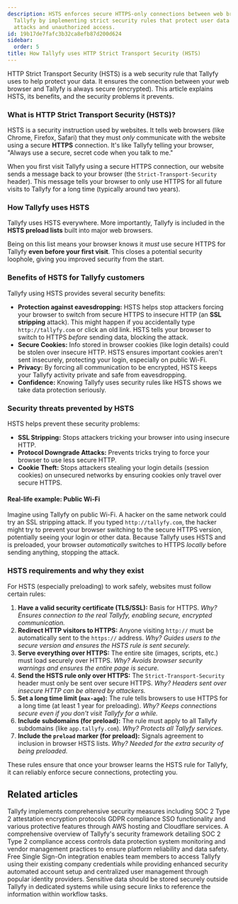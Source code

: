 ```yaml
---
description: HSTS enforces secure HTTPS-only connections between web browsers and
  Tallyfy by implementing strict security rules that protect user data from potential
  attacks and unauthorized access.
id: 19b17de7fafc3b32ca8efb87d200d624
sidebar:
  order: 5
title: How Tallyfy uses HTTP Strict Transport Security (HSTS)
---
```


HTTP Strict Transport Security (HSTS) is a web security rule that Tallyfy uses to help protect your data. It ensures the connection between your web browser and Tallyfy is always secure (encrypted). This article explains HSTS, its benefits, and the security problems it prevents.

### What is HTTP Strict Transport Security (HSTS)?

HSTS is a security instruction used by websites. It tells web browsers (like Chrome, Firefox, Safari) that they must *only* communicate with the website using a secure **HTTPS** connection. It's like Tallyfy telling your browser, "Always use a secure, secret code when you talk to me."

When you first visit Tallyfy using a secure HTTPS connection, our website sends a message back to your browser (the `Strict-Transport-Security` header). This message tells your browser to only use HTTPS for all future visits to Tallyfy for a long time (typically around two years).

### How Tallyfy uses HSTS

Tallyfy uses HSTS everywhere. More importantly, Tallyfy is included in the **HSTS preload lists** built into major web browsers.

Being on this list means your browser knows it *must* use secure HTTPS for Tallyfy **even before your first visit**. This closes a potential security loophole, giving you improved security from the start.

### Benefits of HSTS for Tallyfy customers

Tallyfy using HSTS provides several security benefits:

*   **Protection against eavesdropping:** HSTS helps stop attackers forcing your browser to switch from secure HTTPS to insecure HTTP (an **SSL stripping** attack). This might happen if you accidentally type `http://tallyfy.com` or click an old link. HSTS tells your browser to switch to HTTPS *before* sending data, blocking the attack.
*   **Secure Cookies:** Info stored in browser cookies (like login details) could be stolen over insecure HTTP. HSTS ensures important cookies aren't sent insecurely, protecting your login, especially on public Wi-Fi.
*   **Privacy:** By forcing all communication to be encrypted, HSTS keeps your Tallyfy activity private and safe from eavesdropping.
*   **Confidence:** Knowing Tallyfy uses security rules like HSTS shows we take data protection seriously.

### Security threats prevented by HSTS

HSTS helps prevent these security problems:

*   **SSL Stripping:** Stops attackers tricking your browser into using insecure HTTP.
*   **Protocol Downgrade Attacks:** Prevents tricks trying to force your browser to use less secure HTTP.
*   **Cookie Theft:** Stops attackers stealing your login details (session cookies) on unsecured networks by ensuring cookies only travel over secure HTTPS.

#### Real-life example: Public Wi-Fi

Imagine using Tallyfy on public Wi-Fi. A hacker on the same network could try an SSL stripping attack. If you typed `http://tallyfy.com`, the hacker might try to prevent your browser switching to the secure HTTPS version, potentially seeing your login or other data. Because Tallyfy uses HSTS and is preloaded, your browser *automatically* switches to HTTPS *locally* before sending anything, stopping the attack.

### HSTS requirements and why they exist

For HSTS (especially preloading) to work safely, websites must follow certain rules:

1.  **Have a valid security certificate (TLS/SSL):** Basis for HTTPS. *Why? Ensures connection to the real Tallyfy, enabling secure, encrypted communication.*
2.  **Redirect HTTP visitors to HTTPS:** Anyone visiting `http://` must be automatically sent to the `https://` address. *Why? Guides users to the secure version and ensures the HSTS rule is sent securely.*
3.  **Serve everything over HTTPS:** The entire site (images, scripts, etc.) must load securely over HTTPS. *Why? Avoids browser security warnings and ensures the entire page is secure.*
4.  **Send the HSTS rule only over HTTPS:** The `Strict-Transport-Security` header must only be sent over secure HTTPS. *Why? Headers sent over insecure HTTP can be altered by attackers.*
5.  **Set a long time limit (`max-age`):** The rule tells browsers to use HTTPS for a long time (at least 1 year for preloading). *Why? Keeps connections secure even if you don't visit Tallyfy for a while.*
6.  **Include subdomains (for preload):** The rule must apply to all Tallyfy subdomains (like `app.tallyfy.com`). *Why? Protects all Tallyfy services.*
7.  **Include the `preload` marker (for preload):** Signals agreement to inclusion in browser HSTS lists. *Why? Needed for the extra security of being preloaded.*

These rules ensure that once your browser learns the HSTS rule for Tallyfy, it can reliably enforce secure connections, protecting you.


## Related articles
<CardGrid>
<LinkTitleCard header="<b>Miscellaneous > Terms & legals</b>" href="/products/pro/miscellaneous/terms-legals/" > Tallyfy implements comprehensive security measures including SOC 2 Type 2 attestation encryption protocols GDPR compliance SSO functionality and various protective features through AWS hosting and Cloudflare services. </LinkTitleCard>
<LinkTitleCard header="<b>Pro > Compliance</b>" href="/products/pro/compliance/" > A comprehensive overview of Tallyfy's security framework detailing SOC 2 Type 2 compliance access controls data protection system monitoring and vendor management practices to ensure platform reliability and data safety. </LinkTitleCard>
<LinkTitleCard header="<b>Integrations > Authentication and SSO</b>" href="/products/pro/integrations/authentication/" > Free Single Sign-On integration enables team members to access Tallyfy using their existing company credentials while providing enhanced security automated account setup and centralized user management through popular identity providers. </LinkTitleCard>
<LinkTitleCard header="<b>Tracking And Tasks > Protect sensitive data</b>" href="/products/pro/tracking-and-tasks/how-can-i-protect-sensitive-data-in-tallyfy/" > Sensitive data should be stored securely outside Tallyfy in dedicated systems while using secure links to reference the information within workflow tasks. </LinkTitleCard>
</CardGrid>